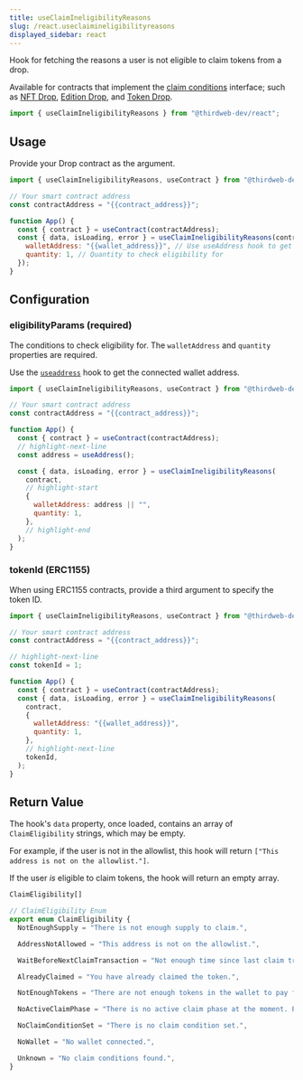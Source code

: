 ```yaml
---
title: useClaimIneligibilityReasons
slug: /react.useclaimineligibilityreasons
displayed_sidebar: react
---
```



Hook for fetching the reasons a user is not eligible to claim tokens from a drop.

Available for contracts that implement the [claim conditions](/contractkit/interfaces/erc721claimablewithconditions)
interface; such as [NFT Drop](https://thirdweb.com/thirdweb.eth/DropERC721), [Edition Drop](https://thirdweb.com/thirdweb.eth/DropERC1155),
and [Token Drop](https://thirdweb.com/thirdweb.eth/DropERC20).

```jsx
import { useClaimIneligibilityReasons } from "@thirdweb-dev/react";
```

## Usage

Provide your Drop contract as the argument.

```jsx
import { useClaimIneligibilityReasons, useContract } from "@thirdweb-dev/react";

// Your smart contract address
const contractAddress = "{{contract_address}}";

function App() {
  const { contract } = useContract(contractAddress);
  const { data, isLoading, error } = useClaimIneligibilityReasons(contract, {
    walletAddress: "{{wallet_address}}", // Use useAddress hook to get the user's wallet address
    quantity: 1, // Quantity to check eligibility for
  });
}
```

## Configuration

### eligibilityParams (required)

The conditions to check eligibility for. The `walletAddress` and `quantity` properties are required.

Use the [`useaddress`](/react/react.useaddress) hook to get the connected wallet address.

```jsx
import { useClaimIneligibilityReasons, useContract } from "@thirdweb-dev/react";

// Your smart contract address
const contractAddress = "{{contract_address}}";

function App() {
  const { contract } = useContract(contractAddress);
  // highlight-next-line
  const address = useAddress();

  const { data, isLoading, error } = useClaimIneligibilityReasons(
    contract,
    // highlight-start
    {
      walletAddress: address || "",
      quantity: 1,
    },
    // highlight-end
  );
}
```

### tokenId (ERC1155)

When using ERC1155 contracts, provide a third argument to specify the token ID.

```jsx
import { useClaimIneligibilityReasons, useContract } from "@thirdweb-dev/react";

// Your smart contract address
const contractAddress = "{{contract_address}}";

// highlight-next-line
const tokenId = 1;

function App() {
  const { contract } = useContract(contractAddress);
  const { data, isLoading, error } = useClaimIneligibilityReasons(
    contract,
    {
      walletAddress: "{{wallet_address}}",
      quantity: 1,
    },
    // highlight-next-line
    tokenId,
  );
}
```

## Return Value

The hook's `data` property, once loaded, contains an array of `ClaimEligibility` strings, which may be empty.

For example, if the user is not in the allowlist, this hook will return `["This address is not on the allowlist."]`.

If the user _is_ eligible to claim tokens, the hook will return an empty array.

```ts
ClaimEligibility[]

// ClaimEligibility Enum
export enum ClaimEligibility {
  NotEnoughSupply = "There is not enough supply to claim.",

  AddressNotAllowed = "This address is not on the allowlist.",

  WaitBeforeNextClaimTransaction = "Not enough time since last claim transaction. Please wait.",

  AlreadyClaimed = "You have already claimed the token.",

  NotEnoughTokens = "There are not enough tokens in the wallet to pay for the claim.",

  NoActiveClaimPhase = "There is no active claim phase at the moment. Please check back in later.",

  NoClaimConditionSet = "There is no claim condition set.",

  NoWallet = "No wallet connected.",

  Unknown = "No claim conditions found.",
}
```
